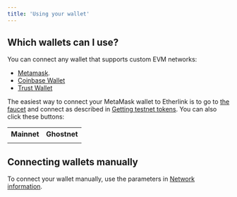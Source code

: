 ```yaml
---
title: 'Using your wallet'
---
```



## Which wallets can I use?

You can connect any wallet that supports custom EVM networks:
- [Metamask](https://support.metamask.io/networks-and-sidechains/managing-networks/how-to-add-a-custom-network-rpc/).
- [Coinbase Wallet](https://www.coinbase.com/en-gb/learn/wallet/How-to-add-custom-networks-Coinbase-Wallet#:~:text=With%20Coinbase%20Wallet%2C%20EVM%2Dcompatible,added%20as%20a%20custom%20network.)
- [Trust Wallet](https://community.trustwallet.com/t/how-to-add-a-custom-network-on-the-trust-wallet-mobile-app/626781)

The easiest way to connect your MetaMask wallet to Etherlink is to go to [the faucet](https://faucet.etherlink.com/) and connect as described in [Getting testnet tokens](/get-started/getting-testnet-tokens).
You can also click these buttons:

<table>
<tbody>
<tr>
<th>Mainnet</th>
<th>Ghostnet</th>
</tr>
<tr>
<td>
<WalletConnectButton network="mainnet" title="Connect to Etherlink Mainnet"/>
</td>
<td>
<WalletConnectButton network="ghostnet" title="Connect to Etherlink Ghostnet"/>
</td>
</tr>
</tbody>
</table>

## Connecting wallets manually

To connect your wallet manually, use the parameters in [Network information](./network-information).
